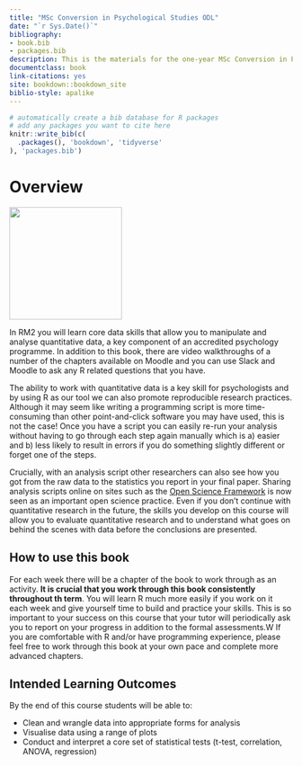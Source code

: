 ```yaml
--- 
title: "MSc Conversion in Psychological Studies ODL"
date: "`r Sys.Date()`"
bibliography:
- book.bib
- packages.bib
description: This is the materials for the one-year MSc Conversion in Psychological Studies ODL programme.
documentclass: book
link-citations: yes
site: bookdown::bookdown_site
biblio-style: apalike
---
```


```r
# automatically create a bib database for R packages
# add any packages you want to cite here
knitr::write_bib(c(
  .packages(), 'bookdown', 'tidyverse'
), 'packages.bib')

```



# Overview {-}

<img src="images/msc_conv.png" style="width: 200px">

In RM2 you will learn core data skills that allow you to manipulate and analyse quantitative data, a key component of an accredited psychology programme. In addition to this book, there are video walkthroughs of a number of the chapters available on Moodle and you can use Slack and Moodle to ask any R related questions that you have.

The ability to work with quantitative data is a key skill for psychologists and by using R as our tool we can also promote reproducible research practices. Although it may seem like writing a programming script is more time-consuming than other point-and-click software you may have used, this is not the case! Once you have a script you can easily re-run your analysis without having to go through each step again manually which is a) easier and b) less likely to result in errors if you do something slightly different or forget one of the steps. 

Crucially, with an analysis script other researchers can also see how you got from the raw data to the statistics you report in your final paper. Sharing  analysis scripts online on sites such as the [Open Science Framework](https://osf.io/) is now seen as an important open science practice. Even if you don't continue with quantitative research in the future, the skills you develop on this course will allow you to evaluate quantitative research and to understand what goes on behind the scenes with data before the conclusions are presented.

## How to use this book

For each week there will be a chapter of the book to work through as an activity. **It is crucial that you work through this book consistently throughout th term**. You will learn R much more easily if you work on it each week and give yourself time to build and practice your skills. This is so important to your success on this course that your tutor will periodically ask you to report on your progress in addition to the formal assessments.W If you are comfortable with R and/or have programming experience, please feel free to work through this book at your own pace and complete more advanced chapters.

## Intended Learning Outcomes

By the end of this course students will be able to:

* Clean and wrangle data into appropriate forms for analysis
* Visualise data using a range of plots
* Conduct and interpret a core set of statistical tests (t-test, correlation, ANOVA, regression)

